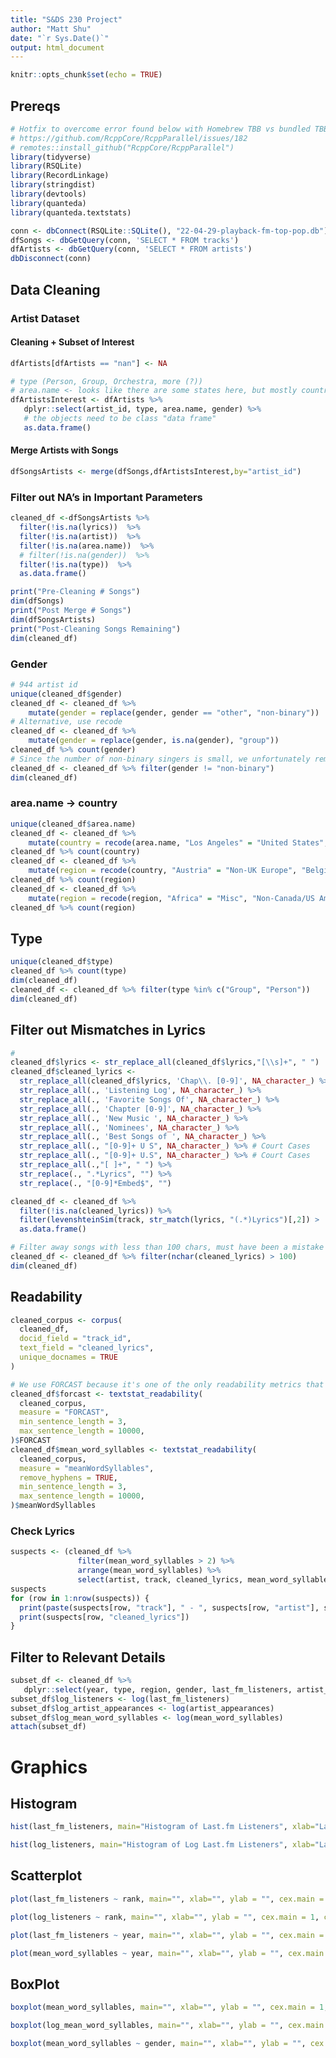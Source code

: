 ```yaml
---
title: "S&DS 230 Project"
author: "Matt Shu"
date: "`r Sys.Date()`"
output: html_document
---
```


```r
knitr::opts_chunk$set(echo = TRUE)
```

## Prereqs

```r
# Hotfix to overcome error found below with Homebrew TBB vs bundled TBB (only needed once): 
# https://github.com/RcppCore/RcppParallel/issues/182
# remotes::install_github("RcppCore/RcppParallel") 
library(tidyverse)
library(RSQLite)
library(RecordLinkage)
library(stringdist)
library(devtools)
library(quanteda)
library(quanteda.textstats)
```

```r
conn <- dbConnect(RSQLite::SQLite(), "22-04-29-playback-fm-top-pop.db")
dfSongs <- dbGetQuery(conn, 'SELECT * FROM tracks')
dfArtists <- dbGetQuery(conn, 'SELECT * FROM artists')
dbDisconnect(conn)
```


## Data Cleaning
### Artist Dataset
#### Cleaning + Subset of Interest
```r
dfArtists[dfArtists == "nan"] <- NA

# type (Person, Group, Orchestra, more (?))
# area.name <- looks like there are some states here, but mostly countries!
dfArtistsInterest <- dfArtists %>%
   dplyr::select(artist_id, type, area.name, gender) %>%
   # the objects need to be class "data frame" 
   as.data.frame()
```
#### Merge Artists with Songs
```r
dfSongsArtists <- merge(dfSongs,dfArtistsInterest,by="artist_id")
```

### Filter out NA's in Important Parameters
```r
cleaned_df <-dfSongsArtists %>%
  filter(!is.na(lyrics))  %>%
  filter(!is.na(artist))  %>%
  filter(!is.na(area.name))  %>%
  # filter(!is.na(gender))  %>%
  filter(!is.na(type))  %>%
  as.data.frame()
```

```r
print("Pre-Cleaning # Songs")
dim(dfSongs)
print("Post Merge # Songs")
dim(dfSongsArtists)
print("Post-Cleaning Songs Remaining")
dim(cleaned_df)
```

### Gender
```r
# 944 artist id
unique(cleaned_df$gender)
cleaned_df <- cleaned_df %>% 
    mutate(gender = replace(gender, gender == "other", "non-binary"))
# Alternative, use recode
cleaned_df <- cleaned_df %>% 
    mutate(gender = replace(gender, is.na(gender), "group"))
cleaned_df %>% count(gender)
# Since the number of non-binary singers is small, we unfortunately remove them as we are unlikely to find strong conclusions about them
cleaned_df <- cleaned_df %>% filter(gender != "non-binary")
dim(cleaned_df)
```

### area.name -> country
```r
unique(cleaned_df$area.name)
cleaned_df <- cleaned_df %>% 
    mutate(country = recode(area.name, "Los Angeles" = "United States", "Boston" = "United States", "Malvern" = "United States", "Olympia Fields" = "United States", "Alpharetta" = "United States", "Atlanta" = "United States", "Nordrhein-Westfalen" = "Germany", "Saddle River" = "United States", "Florida" = "United States", "Hollywood" = "United States", "Manhattan" = "United States", "Vancouver" = "Canada", "Portland" = "United States", "Quebec" = "Canada", "New York" = "United States", "Hawaii" = "United States", "Devon" = "United States", "Toronto" = "Canada", "[Worldwide]" = "Worldwide", "London" = "United Kingdom", "British Virgin Islands" = "United Kingdom", "Brooklyn" = "United States", "Ann Arbor" = "United States", "Salt Lake City" = "United States", "Rome" = "Italy", "Nashville" = "United States", "Chicago" = "United States", "Houston" = "United States", "Scotland" = "United Kingdom", "England" = "United Kingdom", "Puerto Rico" = "United States"))
cleaned_df %>% count(country)
cleaned_df <- cleaned_df %>% 
    mutate(region = recode(country, "Austria" = "Non-UK Europe", "Belgium" = "Non-UK Europe", "Austria" = "Non-UK Europe", "Denmark" = "Non-UK Europe", "Finland" = "Non-UK Europe", "France" = "Non-UK Europe", "Germany" = "Non-UK Europe", "Greece" = "Non-UK Europe", "Iceland" = "Non-UK Europe", "Ireland" = "Non-UK Europe", "Italy" = "Non-UK Europe", "Moldova" = "Non-UK Europe", "Netherelands" = "Non-UK Europe", "Norway" = "Non-UK Europe", "Romania" = "Non-UK Europe", "Russia" = "Non-UK Europe", "Switzerland" = "Non-UK Europe", "Sweden" = "Non-UK Europe", "Spain" = "Non-UK Europe", "Netherlands" = "Non-UK Europe", "Senegal" = "Africa", "Guinea" = "Africa", "Jamaica" = "Africa", "Morocco" = "Africa", "South Africa" = "Africa", "Bahamas" = "Non-Canada/US Americas", "Barbados" = "Non-Canada/US Americas", "Jamaica" = "Non-Canada/US Americas", "Colombia" = "Non-Canada/US Americas", "Panama" = "Non-Canada/US Americas", "Saint Vincent and The Grenadines" = "Non-Canada/US Americas", "Japan" = "Misc", "South Korea" = "Misc", "Worldwide" = "Misc", "Philippines" = "Misc", "Australia" = "Oceania", "New Zealand" = "Oceania"))
cleaned_df %>% count(region)
cleaned_df <- cleaned_df %>% 
    mutate(region = recode(region, "Africa" = "Misc", "Non-Canada/US Americas" = "Misc", "Oceania" = "Misc"))
cleaned_df %>% count(region)
```

## Type
```r
unique(cleaned_df$type)
cleaned_df %>% count(type)
dim(cleaned_df)
cleaned_df <- cleaned_df %>% filter(type %in% c("Group", "Person"))
dim(cleaned_df)
```

## Filter out Mismatches in Lyrics

```r
# 
cleaned_df$lyrics <- str_replace_all(cleaned_df$lyrics,"[\\s]+", " ")
cleaned_df$cleaned_lyrics <- 
  str_replace_all(cleaned_df$lyrics, 'Chap\\. [0-9]', NA_character_) %>%
  str_replace_all(., 'Listening Log', NA_character_) %>%
  str_replace_all(., 'Favorite Songs Of', NA_character_) %>%
  str_replace_all(., 'Chapter [0-9]', NA_character_) %>%
  str_replace_all(., 'New Music ', NA_character_) %>%
  str_replace_all(., 'Nominees', NA_character_) %>%
  str_replace_all(., 'Best Songs of ', NA_character_) %>%
  str_replace_all(., "[0-9]+ U S", NA_character_) %>% # Court Cases
  str_replace_all(., "[0-9]+ U.S", NA_character_) %>% # Court Cases
  str_replace_all(.,"[ ]+", " ") %>%
  str_replace(., ".*Lyrics", "") %>%
  str_replace(., "[0-9]*Embed$", "")

cleaned_df <- cleaned_df %>%
  filter(!is.na(cleaned_lyrics)) %>%
  filter(levenshteinSim(track, str_match(lyrics, "(.*)Lyrics")[,2]) > .5) %>% # There are some false positives, when there are other languages
  as.data.frame()

# Filter away songs with less than 100 chars, must have been a mistake in lyrics
cleaned_df <- cleaned_df %>% filter(nchar(cleaned_lyrics) > 100)
dim(cleaned_df)
```

## Readability
```r
cleaned_corpus <- corpus(
  cleaned_df,
  docid_field = "track_id",
  text_field = "cleaned_lyrics",
  unique_docnames = TRUE
)
```

```r
# We use FORCAST because it's one of the only readability metrics that don't look for sentences
cleaned_df$forcast <- textstat_readability(
  cleaned_corpus,
  measure = "FORCAST",
  min_sentence_length = 3,
  max_sentence_length = 10000,
)$FORCAST
cleaned_df$mean_word_syllables <- textstat_readability(
  cleaned_corpus,
  measure = "meanWordSyllables",
  remove_hyphens = TRUE,
  min_sentence_length = 3,
  max_sentence_length = 10000,
)$meanWordSyllables
```

### Check Lyrics
```r
suspects <- (cleaned_df %>% 
               filter(mean_word_syllables > 2) %>% 
               arrange(mean_word_syllables) %>%
               select(artist, track, cleaned_lyrics, mean_word_syllables))
suspects
for (row in 1:nrow(suspects)) {
  print(paste(suspects[row, "track"], " - ", suspects[row, "artist"], suspects[row, "mean_word_syllables"]))
  print(suspects[row, "cleaned_lyrics"])
}
```

## Filter to Relevant Details

```r
subset_df <- cleaned_df %>%
   dplyr::select(year, type, region, gender, last_fm_listeners, artist_appearances, rank, forcast, mean_word_syllables)
subset_df$log_listeners <- log(last_fm_listeners)
subset_df$log_artist_appearances <- log(artist_appearances)
subset_df$log_mean_word_syllables <- log(mean_word_syllables)
attach(subset_df)
```

# Graphics
## Histogram
```r
hist(last_fm_listeners, main="Histogram of Last.fm Listeners", xlab="Last.fm Listeners", ylab = "Frequency", cex.main = 1, cex.lab = 1)
```
```r
hist(log_listeners, main="Histogram of Log Last.fm Listeners", xlab="Last.fm Listeners", ylab = "Frequency", cex.main = 1, cex.lab = 1)
```
## Scatterplot
```r
plot(last_fm_listeners ~ rank, main="", xlab="", ylab = "", cex.main = 1, cex.lab = 1)
```

```r
plot(log_listeners ~ rank, main="", xlab="", ylab = "", cex.main = 1, cex.lab = 1)
```

```r
plot(last_fm_listeners ~ year, main="", xlab="", ylab = "", cex.main = 1, cex.lab = 1)
```


```r
plot(mean_word_syllables ~ year, main="", xlab="", ylab = "", cex.main = 1, cex.lab = 1)
```

## BoxPlot
```r
boxplot(mean_word_syllables, main="", xlab="", ylab = "", cex.main = 1, cex.lab = 1)
```

```r
boxplot(log_mean_word_syllables, main="", xlab="", ylab = "", cex.main = 1, cex.lab = 1)
```

```r
boxplot(mean_word_syllables ~ gender, main="", xlab="", ylab = "", cex.main = 1, cex.lab = 1)
```